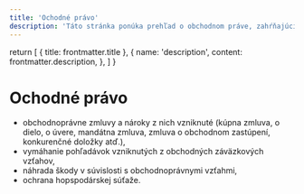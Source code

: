 ```yaml
---
title: 'Ochodné právo'
description: 'Táto stránka ponúka prehľad o obchodnom práve, zahŕňajúci kľúčové aspekty obchodnoprávnych zmlúv a nárokov z nich vzniknutých, ako sú kúpne zmluvy, zmluvy o dielo, úverové zmluvy, mandátne zmluvy, zmluvy o obchodnom zastúpení a konkurenčné doložky. Ďalej sa venuje procesu vymáhania pohľadávok z obchodných záväzkových vzťahov, náhrade škody v súvislosti s obchodnoprávnymi vzťahmi a ochrane hospodárskej súťaže. Text poskytuje komplexný pohľad na dôležité právne mechanizmy v obchodnom práve a ich aplikáciu v praxi.'
---
```


  return [
    { title: frontmatter.title },
    {
      name: 'description',
      content: frontmatter.description,
    },
  ]
}

# Ochodné právo

- obchodnoprávne zmluvy a nároky z nich vzniknuté (kúpna zmluva, o dielo, o úvere, mandátna zmluva, zmluva o obchodnom zastúpení, konkurenčné doložky atď.),
- vymáhanie pohľadávok vzniknutých z obchodných záväzkových vzťahov,
- náhrada škody v súvislosti s obchodnoprávnymi vzťahmi,
- ochrana hopspodárskej súťaže.
